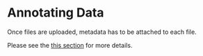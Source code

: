
# Annotating Data

Once files are uploaded, metadata has to be attached to each file.

Please see the [this section](/data-model/assay/overview) for more details. 